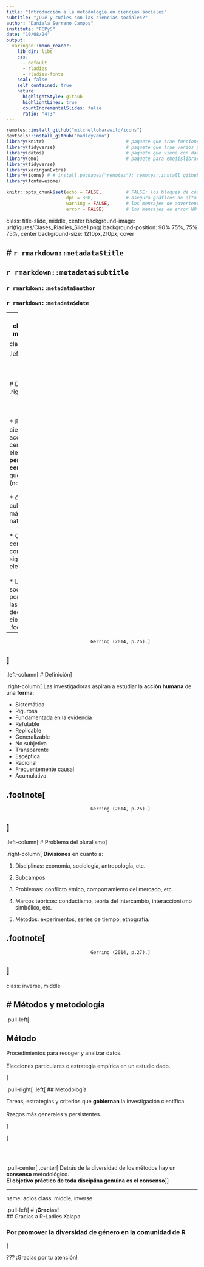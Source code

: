 ```yaml
---
title: "Introducción a la metodología en ciencias sociales"
subtitle: "¿Qué y cuáles son las ciencias sociales?"
author: "Daniela Serrano Campos"
institute: "FCPyS"
date: "10/08/24"
output:
  xaringan::moon_reader:
    lib_dir: libs
    css: 
      - default
      - rladies
      - rladies-fonts
    seal: false
    self_contained: true
    nature:
      highlightStyle: github
      highlightLines: true
      countIncrementalSlides: false
      ratio: "4:3"
---
```


```r
remotes::install_github("mitchelloharawild/icons")
devtools::install_github("hadley/emo")
library(knitr)                              # paquete que trae funciones utiles para R Markdown
library(tidyverse)                          # paquete que trae varios paquetes comunes en el tidyverse
library(datos)                              # paquete que viene con datos populares traducidos al español :)
library(emo)                                # paquete para emojislibrary(knitr)
library(tidyverse)
library(xaringanExtra)
library(icons) # # install.packages("remotes"); remotes::install_github("mitchelloharawild/icons")
library(fontawesome)

knitr::opts_chunk$set(echo = FALSE,         # FALSE: los bloques de código NO se muestran
                      dpi = 300,            # asegura gráficos de alta resolución
                      warning = FALSE,      # los mensajes de advertencia NO se muestran
                      error = FALSE)        # los mensajes de error NO se muestran
```

class: title-slide, middle, center
background-image: url(figures/Clases_Rladies_Slide1.png) 
background-position: 90% 75%, 75% 75%, center
background-size: 1210px,210px, cover

# `r rmarkdown::metadata$title`
----
## **`r rmarkdown::metadata$subtitle`**
### `r rmarkdown::metadata$author`
### `r rmarkdown::metadata$date`

---
name: hola
class: inverse, middle, center


# ¿Qué son las ciencias sociales?  

## Gerring (2014), Bunge (2000)


???
Se presenta un resumen de los capítulos 1 de Gerring y Bunge.

---
class: middle

.left-column[
<br><br>
<br><br>
# Definición
]
.right-column[
<br><br>
<br><br>
* Estudio científico de la acción humana centrada en los elementos de **pensamiento y comportamiento** que son sociales (no biológicos).
<br><br>
* Cuando la cultura importa más que la naturaleza.
<br><br>
* Cuando se considera un componente significativo de elección.
<br><br>
* La ciencia social se define por lo que hacen las personas dedicadas a la ciencia.
.footnote[
----
                                   Gerring (2014, p.26).]                                                                        
]
---

.left-column[
# Definición
]

.right-column[
Las investigadoras aspiran a estudiar la **acción humana** de una **forma**:


* Sistemática  
* Rigurosa  
* Fundamentada en la evidencia  
* Refutable  
* Replicable
* Generalizable
* No subjetiva
* Transparente
* Escéptica
* Racional
* Frecuentemente causal
* Acumulativa

.footnote[
----
                                   Gerring (2014, p.26).]                                                                        
]
---

.left-column[
# Problema del pluralismo
]

.right-column[
**Divisiones** en cuanto a:


1. Disciplinas: economía, sociología, antropología, etc. <br>

2. Subcampos <br>

3. Problemas: conflicto étnico, comportamiento del mercado, etc. <br>

4. Marcos teóricos: conductismo, teoría del intercambio, interaccionismo simbólico, etc.<br>

5. Métodos: experimentos, series de tiempo, etnografía. <br>

.footnote[
----
                                   Gerring (2014, p.27).]                                                                        
]
---
class: inverse, middle

# Métodos y metodología
----

.pull-left[

## Método

Procedimientos para recoger y analizar datos.
<br><br>
Elecciones particulares o estrategia empírica en un estudio dado.

]<!--end of left-column-->

.pull-right[
.left[
## Metodología

Tareas, estrategias y criterios que **gobiernan** la investigación científica.
<br><br>
Rasgos más generales y persistentes.

]

] 

<br><br>

.pull-center[
.center[
Detrás de la diversidad de los métodos hay un **consenso** metodológico.  
**El objetivo práctico de toda disciplina genuina es el consenso**
]
]

---
name: adios
class: middle, inverse

.pull-left[
# **¡Gracias!**
<br/>
## Gracias a R-Ladies Xalapa  

### Por promover la diversidad de género en la comunidad de R

]



???
¡Gracias por tu atención! 

